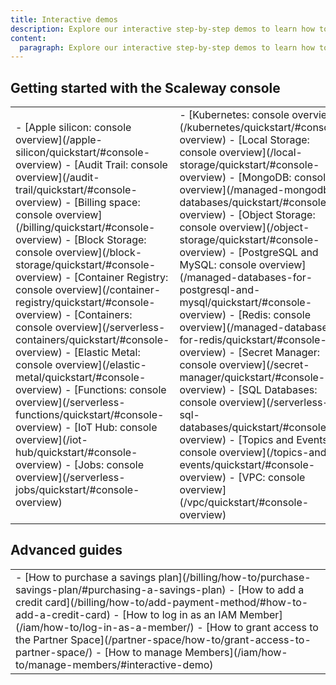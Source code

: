 ```yaml
---
title: Interactive demos
description: Explore our interactive step-by-step demos to learn how to use the Scaleway console and products.
content:
  paragraph: Explore our interactive step-by-step demos to learn how to use the Scaleway console and products.
---
```


<ProductHeader
  productName="Interactive demos"
  productLogo="generic"
  description="Take a tour of the Scaleway console with interactive demos. Our step-by-step previews help you explore the interface and discover our products and features."
/>

## Getting started with the Scaleway console

<Grid>
    <Card
      title="Scaleway console tour"
      url="/account/quickstart/#console-overview"
      label="See demo"
    />
    <Card
      title="Adding a credit card"
      url="/billing/how-to/add-payment-method/#how-to-add-a-credit-card"
      label="See demo"
    />
    <Card
      title="Log in as an IAM Member"
      url="/iam/how-to/log-in-as-a-member/"
      label="See demo"
    />
</Grid>

<table>
  <tbody>
    <tr>
      <td>
      - [Apple silicon: console overview](/apple-silicon/quickstart/#console-overview)
      - [Audit Trail: console overview](/audit-trail/quickstart/#console-overview)
      - [Billing space: console overview](/billing/quickstart/#console-overview)
      - [Block Storage: console overview](/block-storage/quickstart/#console-overview)
      - [Container Registry: console overview](/container-registry/quickstart/#console-overview)
      - [Containers: console overview](/serverless-containers/quickstart/#console-overview)
      - [Elastic Metal: console overview](/elastic-metal/quickstart/#console-overview)
      - [Functions: console overview](/serverless-functions/quickstart/#console-overview)
      - [IoT Hub: console overview](/iot-hub/quickstart/#console-overview)
      - [Jobs: console overview](/serverless-jobs/quickstart/#console-overview)
      </td>
      <td>
      - [Kubernetes: console overview](/kubernetes/quickstart/#console-overview)
      - [Local Storage: console overview](/local-storage/quickstart/#console-overview)
      - [MongoDB: console overview](/managed-mongodb-databases/quickstart/#console-overview)
      - [Object Storage: console overview](/object-storage/quickstart/#console-overview)
      - [PostgreSQL and MySQL: console overview](/managed-databases-for-postgresql-and-mysql/quickstart/#console-overview)
      - [Redis: console overview](/managed-databases-for-redis/quickstart/#console-overview)
      - [Secret Manager: console overview](/secret-manager/quickstart/#console-overview)
      - [SQL Databases: console overview](/serverless-sql-databases/quickstart/#console-overview)
      - [Topics and Events: console overview](/topics-and-events/quickstart/#console-overview)
      - [VPC: console overview](/vpc/quickstart/#console-overview)
      </td>
    </tr>
  </tbody>
</table>

## Advanced guides

<table>
  <tbody>
    <tr>
      <td>
        - [How to purchase a savings plan](/billing/how-to/purchase-savings-plan/#purchasing-a-savings-plan)
        - [How to add a credit card](/billing/how-to/add-payment-method/#how-to-add-a-credit-card)
        - [How to log in as an IAM Member](/iam/how-to/log-in-as-a-member/)
        - [How to grant access to the Partner Space](/partner-space/how-to/grant-access-to-partner-space/)
        - [How to manage Members](/iam/how-to/manage-members/#interactive-demo)
      </td>
    </tr>
  </tbody>
</table>
